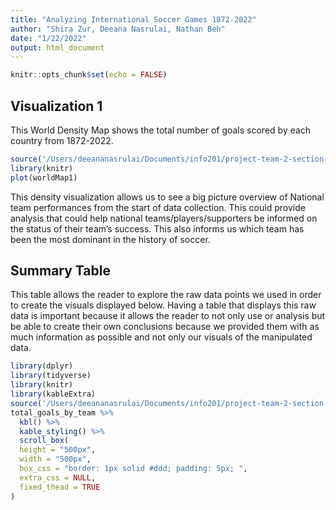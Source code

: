 ```yaml
---
title: "Analyzing International Soccer Games 1872-2022"
author: "Shira Zur, Deeana Nasrulai, Nathan Beh"
date: "1/22/2022"
output: html_document
---
```


```r
knitr::opts_chunk$set(echo = FALSE)
```

## Visualization 1

This World Density Map shows the total number of goals scored by each country from 1872-2022.

```r
source('/Users/deeananasrulai/Documents/info201/project-team-2-section-ac/source/Deeana_source_file.R')
library(knitr)
plot(worldMap1)
```

This density visualization allows us to see a big picture overview of National team performances from the start of data collection. This could provide analysis that could help national teams/players/supporters be informed on the status of their team's success. This also informs us which team has been the most dominant in the history of soccer.

## Summary Table

This table allows the reader to explore the raw data points we used in order to create the visuals displayed below. Having a table that displays this raw data is important because it allows the reader to not only use or analysis but be able to create their own conclusions because we provided them with as much information as possible and not only our visuals of the manipulated data.

```r
library(dplyr)
library(tidyverse)
library(knitr)
library(kableExtra)
source('/Users/deeananasrulai/Documents/info201/project-team-2-section-ac/source/table.sourcefile.R')
total_goals_by_team %>%
  kbl() %>%
  kable_styling() %>% 
  scroll_box(
  height = "500px",
  width = "500px",
  box_css = "border: 1px solid #ddd; padding: 5px; ",
  extra_css = NULL,
  fixed_thead = TRUE
)
```
